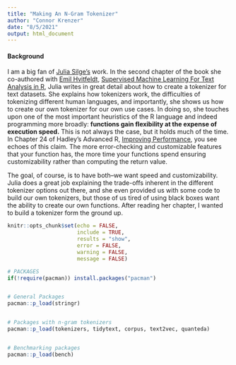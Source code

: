 ```yaml
---
title: "Making An N-Gram Tokenizer"
author: "Connor Krenzer"
date: "8/5/2021"
output: html_document
---
```



#### Background

I am a big fan of [Julia Silge's](https://juliasilge.com/) work. In the second chapter of the book she co-authored with [Emil Hvitfeldt](https://www.emilhvitfeldt.com/), [Supervised Machine Learning For Text Analysis in R](https://smltar.com/index.html), Julia writes in great detail about how to create a tokenizer for text datasets. She explains how tokenizers work, the difficulties of tokenizing different human languages, and importantly, she shows us how to create our own tokenizer for our own use cases. In doing so, she touches upon one of the most important heuristics of the R language and indeed programming more broadly: **functions gain flexibility at the expense of execution speed.** This is not always the case, but it holds much of the time. In Chapter 24 of Hadley's Advanced R, [Improving Performance](https://adv-r.hadley.nz/perf-improve.html#be-lazy), you see echoes of this claim. The more error-checking and customizable features that your function has, the more time your functions spend ensuring customizability rather than computing the return value.

The goal, of course, is to have both--we want speed and customizability. Julia does a great job explaining the trade-offs inherent in the different tokenizer options out there, and she even provided us with some code to build our own tokenizers, but those of us tired of using black boxes want the ability to create our own functions. After reading her chapter, I wanted to build a tokenizer form the ground up.



```r

knitr::opts_chunk$set(echo = FALSE,
                      include = TRUE,
                      results = "show",
                      error = FALSE,
                      warning = FALSE,
                      message = FALSE)

```






```r

# PACKAGES
if(!require(pacman)) install.packages("pacman")


# General Packages
pacman::p_load(stringr)


# Packages with n-gram tokenizers
pacman::p_load(tokenizers, tidytext, corpus, text2vec, quanteda)


# Benchmarking packages
pacman::p_load(bench)

```



